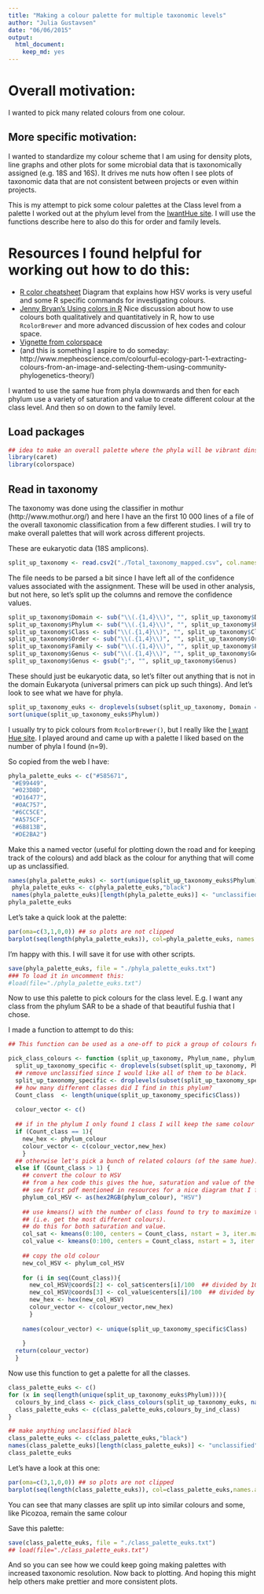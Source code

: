 ```yaml
---
title: "Making a colour palette for multiple taxonomic levels"
author: "Julia Gustavsen"
date: "06/06/2015"
output:
  html_document:
    keep_md: yes
---
```


# Overall motivation:
I wanted to pick many related colours from one colour. 

## More specific motivation: 
I wanted to standardize my colour scheme that I am using for density plots, line graphs and other plots for some microbial data that is taxonomically assigned (e.g. 18S and 16S). It drives me nuts how often I see plots of taxonomic data that are not consistent between projects or even within projects. 

This is my attempt to pick some colour palettes at the Class level from a palette I worked out at the phylum level from the [IwantHue site](http://tools.medialab.sciences-po.fr/iwanthue/). I will use the functions describe here to also do this for order and family levels. 

# Resources I found helpful for working out how to do this:

* [R color cheatsheet](https://www.nceas.ucsb.edu/~frazier/RSpatialGuides/colorPaletteCheatsheet.pdf) Diagram that explains how HSV works is very useful and some R specific commands for investigating colours. 
* [Jenny Bryan's Using colors in R](http://www.stat.ubc.ca/~jenny/STAT545A/block14_colors.html#hexadecimal-rgb-color-specification) Nice discussion about how to use colours both qualitatively and quantitatively in R, how to use `RcolorBrewer` and more advanced discussion of hex codes and colour space. 
* [Vignette from colorspace](http://cran.r-project.org/web/packages/colorspace/vignettes/hcl-colors.pdf) 
* (and this is something I aspire to do someday: http://www.mepheoscience.com/colourful-ecology-part-1-extracting-colours-from-an-image-and-selecting-them-using-community-phylogenetics-theory/)

I wanted to use the same hue from phyla downwards and then for each phylum use a variety of saturation and value to create different colour at the class level. And then so on down to the family level. 


## Load packages
```r
## idea to make an overall palette where the phyla will be vibrant dinstinct colours and then the orders will be distinct colours within that. 
library(caret)
library(colorspace)
```


## Read in taxonomy

The taxonomy was done using the classifier in mothur (http://www.mothur.org/) and here I have an the first 10 000 lines of a file of the overall taxonomic classification from a few different studies. I will try to make overall palettes that will work across different projects. 

These are eukaryotic data (18S amplicons). 
``` r
split_up_taxonomy <- read.csv2("./Total_taxonomy_mapped.csv", col.names=c("header_id","otu_number","Domain","Phylum", "Class", "Order", "Family","Genus"))
```

The file needs to be parsed a bit since I have left all of the confidence values associated with the assignment. These will be used in other analysis, but not here, so let's split up the columns and remove the confidence values. 

```r
split_up_taxonomy$Domain <- sub("\\(.{1,4}\\)", "", split_up_taxonomy$Domain)
split_up_taxonomy$Phylum <- sub("\\(.{1,4}\\)", "", split_up_taxonomy$Phylum)
split_up_taxonomy$Class <- sub("\\(.{1,4}\\)", "", split_up_taxonomy$Class)
split_up_taxonomy$Order <- sub("\\(.{1,4}\\)", "", split_up_taxonomy$Order)
split_up_taxonomy$Family <- sub("\\(.{1,4}\\)", "", split_up_taxonomy$Family)
split_up_taxonomy$Genus <- sub("\\(.{1,4}\\)", "", split_up_taxonomy$Genus)
split_up_taxonomy$Genus <- gsub(";", "", split_up_taxonomy$Genus)
```


These should just be eukaryotic data, so let's filter out anything that is not in the domain Eukaryota (universal primers can pick up such things). And let's look to see what we have for phyla. 

```r
split_up_taxonomy_euks <- droplevels(subset(split_up_taxonomy, Domain == "Eukaryota"))
sort(unique(split_up_taxonomy_euks$Phylum))
```


I usually try to pick colours from `RcolorBrewer()`, but I really like the [I want Hue site](http://tools.medialab.sciences-po.fr/iwanthue/). I played around and came up with a palette I liked based on the number of phyla I found (n=9).

So copied from the web I have: 
```r
phyla_palette_euks <- c("#585671",
 "#E99449",
 "#023D8D",
 "#D16477",
 "#0AC757",
 "#6CC5CE",
 "#A575CF",
 "#6B813B",
 "#DE2BA2")
```

Make this a named vector (useful for plotting down the road and for keeping track of the colours) and add black as the colour for anything that will come up as unclassified. 

``` r
names(phyla_palette_euks) <- sort(unique(split_up_taxonomy_euks$Phylum))
 phyla_palette_euks <- c(phyla_palette_euks,"black")
 names(phyla_palette_euks)[length(phyla_palette_euks)] <- "unclassified"
phyla_palette_euks
```

Let's take a quick look at the palette:
```r
par(oma=c(3,1,0,0)) ## so plots are not clipped
barplot(seq(length(phyla_palette_euks)), col=phyla_palette_euks, names.arg=names(phyla_palette_euks), las=2)
```

I'm happy with this. I will save it for use with other scripts. 
``` r
save(phyla_palette_euks, file = "./phyla_palette_euks.txt")
### To load it in uncomment this:
#load(file="./phyla_palette_euks.txt")
```

Now to use this palette to pick colours for the class level. E.g. I want any class from the phylum SAR to be a shade of that beautiful fushia that I chose. 

I made a function to attempt to do this:

``` r
## This function can be used as a one-off to pick a group of colours from one phylum that is supplied, or it can be used as a loop to do it a bit more programmatically. 

pick_class_colours <- function (split_up_taxonomy, Phylum_name, phylum_colour) {
  split_up_taxonomy_specific <- droplevels(subset(split_up_taxonomy, Phylum == Phylum_name))
  ## remove unclassified since I would like all of them to be black. 
  split_up_taxonomy_specific <- droplevels(subset(split_up_taxonomy_specific, Class!="unclassified"))
  ## how many different classes did I find in this phylum?
  Count_class  <- length(unique(split_up_taxonomy_specific$Class))
  
  colour_vector <- c()
  
  ## if in the phylum I only found 1 class I will keep the same colour for the class as the phylum. 
  if (Count_class == 1){
    new_hex <- phylum_colour
    colour_vector <- c(colour_vector,new_hex)
    }
  ## otherwise let's pick a bunch of related colours (of the same hue):
  else if (Count_class > 1) {
    ## convert the colour to HSV
    ## from a hex code this gives the hue, saturation and value of the colours.
    ## see first pdf mentioned in resources for a nice diagram that I found helpful for understanding this.
    phylum_col_HSV <- as(hex2RGB(phylum_colour), "HSV")
    
    ## use kmeans() with the number of class found to try to maximize the colour space used 
    ## (i.e. get the most different colours).
    ## do this for both saturation and value. 
    col_sat <- kmeans(0:100, centers = Count_class, nstart = 3, iter.max = 100)
    col_value <- kmeans(0:100, centers = Count_class, nstart = 3, iter.max = 100)
    
    ## copy the old colour
    new_col_HSV <- phylum_col_HSV
    
    for (i in seq(Count_class)){
      new_col_HSV@coords[2] <- col_sat$centers[i]/100  ## divided by 100 because kmeans won't work with 0:1, but does with 0:100
      new_col_HSV@coords[3] <- col_value$centers[i]/100  ## divided by 100 because kmeans won't work with 0:1, but does with 0:100
      new_hex <- hex(new_col_HSV)
      colour_vector <- c(colour_vector,new_hex)
      }
    
    names(colour_vector) <- unique(split_up_taxonomy_specific$Class)
    
    }
  return(colour_vector)
  }
```

Now use this function to get a palette for all the classes. 
```r
class_palette_euks <- c()
for (x in seq(length(unique(split_up_taxonomy_euks$Phylum)))){
  colours_by_ind_class <- pick_class_colours(split_up_taxonomy_euks, names(phyla_palette_euks[x]),phyla_palette_euks[x])
  class_palette_euks <- c(class_palette_euks,colours_by_ind_class)
}

## make anything unclassified black
class_palette_euks <- c(class_palette_euks,"black")
names(class_palette_euks)[length(class_palette_euks)] <- "unclassified"
class_palette_euks
```

Let's have a look at this one:
``` r
par(oma=c(3,1,0,0)) ## so plots are not clipped
barplot(seq(length(class_palette_euks)), col=class_palette_euks,names.arg=names(class_palette_euks), las=2)
```
 
You can see that many classes are split up into similar colours and some, like Picozoa, remain the same colour


Save this palette:
```r
save(class_palette_euks, file = "./class_palette_euks.txt")
## load(file="./class_palette_euks.txt")
```

And so you can see how we could keep going making palettes with increased taxonomic resolution. Now back to plotting. And hoping this might help others make prettier and more consistent plots. 
